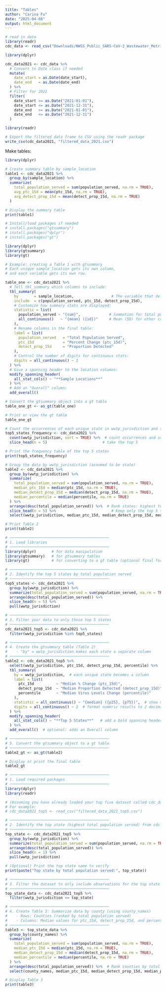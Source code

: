 ```yaml
---
title: "Tables"
author: "Carina Fu"
date: "2025-04-08"
output: html_document
---
```


```r
# read in data
library(readr)
cdc_data <- read_csv("Downloads/NWSS_Public_SARS-CoV-2_Wastewater_Metric_Data_20250307.csv")
```

```r
library(dplyr)

cdc_data2021 <- cdc_data %>%
  # Convert to Date class if needed
  mutate(
    date_start = as.Date(date_start),
    date_end   = as.Date(date_end)
  ) %>%
  # Filter for 2021
  filter(
    date_start >= as.Date("2021-01-01"),
    date_start <= as.Date("2021-12-31"),
    date_end   >= as.Date("2021-01-01"),
    date_end   <= as.Date("2021-12-31")
  )

library(readr)

# Export the filtered data frame to CSV using the readr package
write_csv(cdc_data2021, "filtered_data_2021.csv")
```

Make tables:

```r
library(dplyr)

# Create summary table by sample_location
table1 <- cdc_data2021 %>%
  group_by(sample_location) %>%
  summarize(
    total_population_served = sum(population_served, na.rm = TRUE),
    avg_ptc_15d = mean(ptc_15d, na.rm = TRUE),
    avg_detect_prop_15d = mean(detect_prop_15d, na.rm = TRUE)
  )

# Display the summary table
print(table1)

```

```r
# Install/load packages if needed
# install.packages("gtsummary")
# install.packages("dplyr")
# install.packages("gt")

library(dplyr)
library(gtsummary)
library(gt)

# Example: creating a Table 1 with gtsummary
# Each unique sample_location gets its own column,
# and each variable gets its own row.

table_one <- cdc_data2021 %>%
  # Tell tbl_summary which columns to include:
  tbl_summary(
    by       = sample_location,                 # The variable that defines the columns
    include  = c(population_served, ptc_15d, detect_prop_15d),
    # Customize how summary stats are displayed:
    statistic = list(
      population_served ~ "{sum}",             # Summation for total population served
      all_continuous()   ~ "{mean} ({sd})"     # Mean (SD) for other continuous vars
    ),
    # Rename columns in the final table:
    label = list(
      population_served   = "Total Population Served",
      ptc_15d             = "Percent Change (ptc_15d)",
      detect_prop_15d     = "Proportion Detected"
    ),
    # Control the number of digits for continuous stats:
    digits = all_continuous() ~ 2
  ) %>%
  # Give a spanning header to the location columns:
  modify_spanning_header(
    all_stat_cols() ~ "**Sample Locations**"
  ) %>%
  # Add an "Overall" column:
  add_overall()

# Convert the gtsummary object into a gt table
table_one_gt <- as_gt(table_one)

# Print or view the gt table
table_one_gt

```

```r
# Count the occurrences of each unique state in wwtp_jurisdiction and select the top 5
top5_states_frequency <- cdc_data2021 %>%
  count(wwtp_jurisdiction, sort = TRUE) %>%  # count occurrences and sort descending
  slice_head(n = 5)                         # take the top 5

# Print the frequency table of the top 5 states
print(top5_states_frequency)

# Group the data by wwtp_jurisdiction (assumed to be state)
table2 <- cdc_data2021 %>%
  group_by(wwtp_jurisdiction) %>%
  summarize(
    total_population_served = sum(population_served, na.rm = TRUE),
    median_ptc_15d = median(ptc_15d, na.rm = TRUE),
    median_detect_prop_15d = median(detect_prop_15d, na.rm = TRUE),
    median_percentile = median(percentile, na.rm = TRUE)
  ) %>%
  arrange(desc(total_population_served)) %>%  # Rank states: highest total population served first
  slice_head(n = 5) %>%                         # Keep only the top 5 states
  select(wwtp_jurisdiction, median_ptc_15d, median_detect_prop_15d, median_percentile)

# Print Table 2
print(table2)


```

```r
# ─────────────────────────────────────────────
# 1. Load libraries
# ─────────────────────────────────────────────
library(dplyr)       # for data manipulation
library(gtsummary)   # for gtsummary tables
library(gt)          # for converting to a gt table (optional final formatting)

# ─────────────────────────────────────────────
# 2. Identify the top 5 states by total population served
# ─────────────────────────────────────────────
top5_states <- cdc_data2021 %>%
  group_by(wwtp_jurisdiction) %>%
  summarize(total_population_served = sum(population_served, na.rm = TRUE)) %>%
  arrange(desc(total_population_served)) %>%
  slice_head(n = 5) %>%
  pull(wwtp_jurisdiction)

# ─────────────────────────────────────────────
# 3. Filter your data to only those top 5 states
# ─────────────────────────────────────────────
cdc_data2021_top5 <- cdc_data2021 %>%
  filter(wwtp_jurisdiction %in% top5_states)

# ─────────────────────────────────────────────
# 4. Create the gtsummary table (Table 2)
#    - "by" = wwtp_jurisdiction makes each state a separate column
# ─────────────────────────────────────────────
table2 <- cdc_data2021_top5 %>%
  select(wwtp_jurisdiction, ptc_15d, detect_prop_15d, percentile) %>%
  tbl_summary(
    by = wwtp_jurisdiction,  # each unique state becomes a column
    label = list(
      ptc_15d          ~ "Median % Change (ptc_15d)",
      detect_prop_15d  ~ "Median Proportion Detected (detect_prop_15d)",
      percentile       ~ "Median Virus Levels Change (percentile)"
    ),
    statistic = all_continuous() ~ "{median} ({p25}, {p75})",  # show median + IQR
    digits = all_continuous() ~ 2  # format numeric results to 2 decimal places
  ) %>%
  modify_spanning_header(
    all_stat_cols() ~ "**Top 5 States**"   # add a bold spanning header
  ) %>%
  add_overall()  # optional: adds an Overall column

# ─────────────────────────────────────────────
# 5. Convert the gtsummary object to a gt table
# ─────────────────────────────────────────────
table2_gt <- as_gt(table2)

# Display or print the final table
table2_gt

```

```r
# ─────────────────────────────────────────────
# 1. Load required packages
# ─────────────────────────────────────────────
library(dplyr)
library(readr)

# (Assuming you have already loaded your top five dataset called cdc_data2021_top5)
# For example:
# cdc_data2021_top5 <- read_csv("filtered_data_2021_top5.csv")

# ─────────────────────────────────────────────
# 2. Identify the top state (highest total population served) from cdc_data2021_top5
# ─────────────────────────────────────────────
top_state <- cdc_data2021_top5 %>%
  group_by(wwtp_jurisdiction) %>%
  summarize(total_population_served = sum(population_served, na.rm = TRUE)) %>%
  arrange(desc(total_population_served)) %>%
  slice_head(n = 1) %>%
  pull(wwtp_jurisdiction)

# (Optional) Print the top state name to verify
print(paste("Top state by total population served:", top_state))

# ─────────────────────────────────────────────
# 3. Filter the dataset to only include observations for the top state
# ─────────────────────────────────────────────
top_state_data <- cdc_data2021_top5 %>%
  filter(wwtp_jurisdiction == top_state)

# ─────────────────────────────────────────────
# 4. Create Table 3: Summarize data by county (using county_names)
#    - Rows: Counties (ranked by total population served)
#    - Columns: Median values for ptc_15d, detect_prop_15d, and percentile
# ─────────────────────────────────────────────
table3 <- top_state_data %>%
  group_by(county_names) %>%
  summarize(
    total_population_served = sum(population_served, na.rm = TRUE),
    median_ptc_15d = median(ptc_15d, na.rm = TRUE),
    median_detect_prop_15d = median(detect_prop_15d, na.rm = TRUE),
    median_percentile = median(percentile, na.rm = TRUE)
  ) %>%
  arrange(desc(total_population_served)) %>%  # Rank counties by total population served
  select(county_names, median_ptc_15d, median_detect_prop_15d, median_percentile)

# Display Table 3
print(table3)

```

